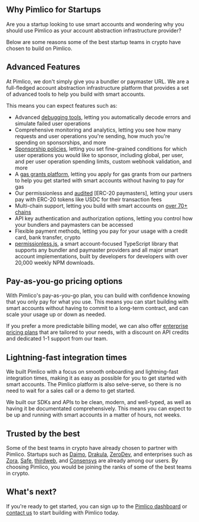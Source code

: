 ## Why Pimlico for Startups

Are you a startup looking to use smart accounts and wondering why you should use Pimlico as your account abstraction infrastructure provider?

Below are some reasons some of the best startup teams in crypto have chosen to build on Pimlico.

## Advanced Features

At Pimlico, we don't simply give you a bundler or paymaster URL. We are a full-fledged account abstraction infrastructure platform that provides a set of advanced tools to help you build with smart accounts.

This means you can expect features such as:
- Advanced [debugging tools](/infra/platform/debugging/dropped-user-operations), letting you automatically decode errors and simulate failed user operations
- Comprehensive monitoring and analytics, letting you see how many requests and user operations you're sending, how much you're spending on sponsorships, and more
- [Sponsorship policies](/infra/platform/sponsorship-policies), letting you set fine-grained conditions for which user operations you would like to sponsor, including global, per user, and per user operation spending limits, custom webhook validation, and more
- A [gas grants platform](/infra/platform/sponsorship-policies/gas-program), letting you apply for gas grants from our partners to help you get started with smart accounts without having to pay for gas
- Our permissionless and [audited](/infra/paymaster/erc20-paymaster/faqs#has-pimlicos-erc-20-paymaster-been-audited) [ERC-20 paymasters], letting your users pay with ERC-20 tokens like USDC for their transaction fees
- Multi-chain support, letting you build with smart accounts on [over 70+ chains](/infra/platform/supported-chains)
- API key authentication and authorization options, letting you control how your bundlers and paymasters can be accessed
- Flexible payment methods, letting you pay for your usage with a credit card, bank transfer, crypto
- [permissionless.js](/permissionless/why), a smart account-focused TypeScript library that supports any bundler and paymaster providers and all major smart account implementations, built by developers for developers with over 20,000 weekly NPM downloads.

## Pay-as-you-go pricing options

With Pimlico's pay-as-you-go plan, you can build with confidence knowing that you only pay for what you use. This means you can start building with smart accounts without having to commit to a long-term contract, and can scale your usage up or down as needed.

If you prefer a more predictable billing model, we can also offer [enterprise pricing plans](/infra/platform/why-pimlico/enterprise) that are tailored to your needs, with a discount on API credits and dedicated 1-1 support from our team.

## Lightning-fast integration times

We built Pimlico with a focus on smooth onboarding and lightning-fast integration times, making it as easy as possible for you to get started with smart accounts. The Pimlico platform is also selve-serve, so there is no need to wait for a sales call or a demo to get started.

We built our SDKs and APIs to be clean, modern, and well-typed, as well as having it be documentated comprehensively. This means you can expect to be up and running with smart accounts in a matter of hours, not weeks.

## Trusted by the best

Some of the best teams in crypto have already chosen to partner with Pimlico. Startups such as [Daimo](https://daimo.io/), [Drakula](https://drakula.app/), [ZeroDev](https://zerodev.app), and enterprises such as [Zora](https://zora.co/), [Safe](https://safe.global), [thirdweb](https://thirdweb.com), and [Consensys](https://consensys.io/) are already among our users. By choosing Pimlico, you would be joining the ranks of some of the best teams in crypto.

## What's next?

If you're ready to get started, you can sign up to the [Pimlico dashboard](https://dashboard.pimlico.io) or [contact us](https://cal.com/team/pimlico/20min) to start building with Pimlico today.
